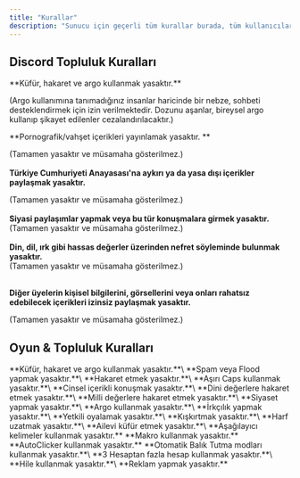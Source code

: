 ```yaml
---
title: "Kurallar"
description: "Sunucu için geçerli tüm kurallar burada, tüm kullanıcılar kuralları okumuş ve onaylamış sayılırlar."
---
```


## **Discord Topluluk Kuralları**

<Info>
  **Küfür, hakaret ve argo kullanmak yasaktır.**

  (Argo kullanımına tanımadığınız insanlar haricinde bir nebze, sohbeti desteklendirmek için izin verilmektedir. Dozunu aşanlar, bireysel argo kullanıp şikayet edilenler cezalandırılacaktır.)

  **Pornografik/vahşet içerikleri yayınlamak yasaktır. **

  (Tamamen yasaktır ve müsamaha gösterilmez.) \
  \
  **Türkiye Cumhuriyeti Anayasası'na aykırı ya da yasa dışı içerikler paylaşmak yasaktır.**

  (Tamamen yasaktır ve müsamaha gösterilmez.)\
  \
  **Siyasi paylaşımlar yapmak veya bu tür konuşmalara girmek yasaktır.**\
  (Tamamen yasaktır ve müsamaha gösterilmez.)\
  \
  **Din, dil, ırk gibi hassas değerler üzerinden nefret söyleminde bulunmak yasaktır.** \
  (Tamamen yasaktır ve müsamaha gösterilmez.)

  \
  **Diğer üyelerin kişisel bilgilerini, görsellerini veya onları rahatsız edebilecek içerikleri izinsiz paylaşmak yasaktır.**  

  (Tamamen yasaktır ve müsamaha gösterilmez.)
</Info>

## **Oyun & Topluluk Kuralları**

<Info>
  **Küfür, hakaret ve argo kullanmak yasaktır.**\
  **Spam veya Flood yapmak yasaktır.**\
  **Hakaret etmek yasaktır.**\
  **Aşırı Caps kullanmak yasaktır.**\
  **Cinsel içerikli konuşmak yasaktır.**\
  **Dini değerlere hakaret etmek yasaktır.**\
  **Milli değerlere hakaret etmek yasaktır.**\
  **Siyaset yapmak yasaktır.**\
  **Argo kullanmak yasaktır.**\
  **İrkçılık yapmak yasaktır.**\
  **Yetkili oyalamak yasaktır.**\
  **Kışkırtmak yasaktır.**\
  **Harf uzatmak yasaktır.**\
  **Ailevi küfür etmek yasaktır.**\
  **Aşağılayıcı kelimeler kullanmak yasaktır.**
  **Makro kullanmak yasaktır.**
  **AutoClicker kullanmak yasaktır.**
  **Otomatik Balık Tutma modları kullanmak yasaktır.**\
  **3 Hesaptan fazla hesap kullanmak yasaktır.**\
  **Hile kullanmak yasaktır.**\
  **Reklam yapmak yasaktır.**
</Info>